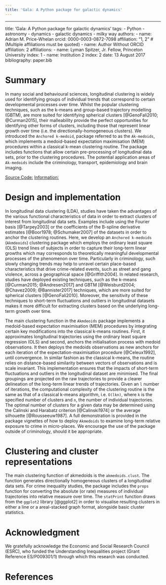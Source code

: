```yaml
---
title: 'Gala: A Python package for galactic dynamics'
---
```


---
title: 'Gala: A Python package for galactic dynamics'
tags:
  - Python
  - astronomy
  - dynamics
  - galactic dynamics
  - milky way
authors:
  - name: Adrian M. Price-Whelan
    orcid: 0000-0003-0872-7098
    affiliation: "1, 2" # (Multiple affiliations must be quoted)
  - name: Author Without ORCID
    affiliation: 2
affiliations:
 - name: Lyman Spitzer, Jr. Fellow, Princeton University
   index: 1
 - name: Institution 2
   index: 2
date: 13 August 2017
bibliography: paper.bib

<!--
generate citations (in R)
refs = RefManageR::ReadZotero(group = "418217", .params = list(collection = "JFR868KJ", limit = 100))
RefManageR::WriteBib(refs, "paper.bib")
citr::tidy_bib_file(rmd_file = "paper.md", messy_bibliography = "paper.bib")
-->

# Summary

In many social and behavioural sciences, longitudinal clustering is widely used for identifying groups of individual trends that correspond to certain developmental processes over time. Whilst the popular clustering techniques, such as the k-means and group-based trajectory modelling (GBTM), are more suited for identifying spherical clusters [@GenoFali2010; @Curman2015],  their malleability provide the perfect opportunities for identifying other forms of clusters, including those that represent linear growth over time (i.e. the directionally-homogeneous clusters). We introduced the `Anchored k-medoid`, package referred to as the `Ak-medoids`, which implements a medoid-based expectation maximisation (MEM) procedures within a classical k-mean clustering routine.  The package includes functions that allow certain pre-processing of longitudinal data sets, prior to the clustering procedures. The potential application areas of `Ak-medoids` include the criminology, transport, epidemiology and brain imaging.


[Source Code:](https://github.com/MAnalytics/Packages)
[Information:](https://cran.r-project.org/web/packages/akmedoids/index.html)

# Design and implementation

In longitudinal data clustering (LDA), studies have taken the advantages of the various functional characteristics of data in order to extract clusters of interest from longitudinal data sets. Examples include using the Fourier basis [@Tarpey2003] or the coefficients of the B-spline derivative estimates [@Boor1978; @Schumaker2007] of the datasets in order to anchor the clustering routines. Here, we develop an `Anchored k-medoids` (`Akmdeoids`) clustering package which employs the ordinary least square (OLS) trend lines of subjects in order to capture their long-term linear growths which may corresponds to theoretically meaningful developmental processes of the phenomenon over time. Particularly in criminology, such slowly changing trends may help to unravel certain place-based characteristics that drive crime-related events, such as street and gang violence, across a geographical space [@Griffith2004]. In related research, studies have deployed existing techniques, such as the k-means [@Curman2015; @Andresen2017] and GBTM [@Weisburd2004; @Chavez2009; @Bannister2017] techniques, which are more suited for spherical clusters [@GenoFali2010]. Moreover, the sensitivity of these techniques to short-term fluctuations and outliers in longitudinal datasets makes it more difficult for extracting clusters based on the underlying long-term growth over time. 

The main clustering function in the `Akmdeoids` package  implements a medoid-based expectation maximisation (MEM) procedures by integrating certain key modifications into the classical k-means routines. First, it approximates longitudinal trajectories using the ordinary least square regression (OLS) and second, anchors the initialisation process with medoid observations. It then deploys the medoids observations as new anchors for each iteration of the expectation-maximisation procedure [@Celeux1992], until convergence. In similar fashion as the classical k-means, the routine relies on distance-based similarity between vectors of observations and is scale invariant. This implementation ensures that the impacts of short-term fluctuations and outliers in the longitudinal dataset are minimised. The final groupings are projected on the raw trajectories to provide a clearer delineation of the long-term linear trends of trajectories. Given an `l` number of iterations, the computational complexity of the clustering routine is the same as that of a classical k-means algorithm, i.e. `O(lkn)`, where `k` is the specified number of clusters and `n`, the number of individual trajectories. The optimal number of clusters for a given data may be determined using the Calinski and Harabatz criterion [@Calinski1974] or the average silhouette [@Rousseeuw1987]. A full demonstration is provided in the package vignettes of how to deploy `Akmedoids` to examine long-term relative exposure to crime in micro-places. We encourage the use of the package outside of criminology, should it be appropriate.

# Clustering and cluster representations

The main clustering function of akmedoids is the `akmedoids.clust`. The function generates directionally homogeneous clusters of a longitudinal data sets. For crime inequality studies, the package includes the `props` function for converting the absolute (or rate) measures of individual trajectories into relative measure over time. The `statPrint` function draws from the `ggplot2` library [@ggplot2] in order to visualise resulting clusters in either a line or a areal-stacked graph format, alongside basic cluster statistics.

# Acknowledgment

We gratefully acknowledge the Economic and Social Research Council (ESRC), who funded the Understanding Inequalities project (Grant Reference ES/P009301/1) through which this research was conducted.

# References
